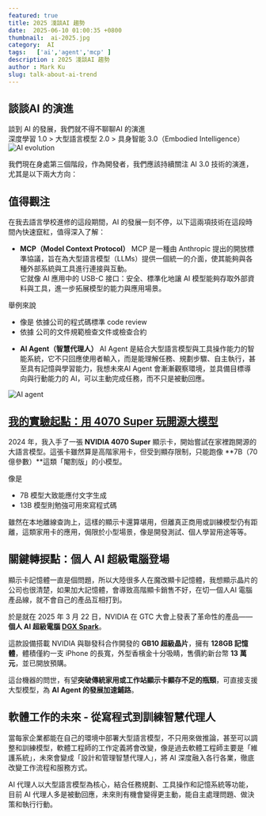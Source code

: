 ```yaml
---
featured: true
title: 2025 淺談AI 趨勢
date:  2025-06-10 01:00:35 +0800
thumbnail:  ai-2025.jpg
category:  AI  
tags:   ['ai','agent','mcp' ]
description : 2025 淺談AI 趨勢
author : Mark Ku
slug: talk-about-ai-trend
---
```

## 談談AI 的演進
談到 AI 的發展，我們就不得不聊聊AI 的演進  
深度學習 1.0 > 大型語言模型 2.0  > 具身智能 3.0（Embodied Intelligence）
![AI evolution](ai-evolution-1.png)

我們現在身處第三個階段，作為開發者，我們應該持續關注 AI 3.0 技術的演進，尤其是以下兩大方向：

## 值得觀注
在我去語言學校進修的這段期間，AI 的發展一刻不停，以下這兩項技術在這段時間內快速竄紅，值得深入了解：

* **MCP（Model Context Protocol）**
MCP 是一種由 Anthropic 提出的開放標準協議，旨在為大型語言模型（LLMs）提供一個統一的介面，使其能夠與各種外部系統與工具進行連接與互動。  
它就像 AI 應用中的 USB-C 接口：安全、標準化地讓 AI 模型能夠存取外部資料與工具，進一步拓展模型的能力與應用場景。

舉例來說
- 像是 依據公司的程式碼標準 code review 
- 依據 公司的文件規範檢查文件或檢查合約 

* **AI Agent（智慧代理人）**
AI Agent 是結合大型語言模型與工具操作能力的智能系統，它不只回應使用者輸入，而是能理解任務、規劃步驟、自主執行，甚至具有記憶與學習能力，我想未來AI Agent 會漸漸觀察環境，並具備目標導向與行動能力的 AI，可以主動完成任務，而不只是被動回應。

![AI agent](ai-agent.png)



## [我的實驗起點：用 4070 Super 玩開源大模型](https://blog.markkulab.net/category/ai/)

2024 年，我入手了一張 **NVIDIA 4070 Super** 顯示卡，開始嘗試在家裡跑開源的大語言模型。這張卡雖然算是高階家用卡，但受到顯存限制，只能跑像 \*\*7B（70 億參數）\*\*這類「閹割版」的小模型。  

像是  
* 7B 模型大致能應付文字生成
* 13B 模型則勉強可用來寫程式碼

雖然在本地離線查詢上，這樣的顯示卡還算堪用，但離真正商用或訓練模型仍有距離，這類家用卡的應用，侷限於小型場景，像是開發測試、個人學習用途等等。  


## 關鍵轉捩點：個人 AI 超級電腦登場

顯示卡記憶體一直是個問題，所以大陸很多人在魔改顯卡記憶體，我想顯示晶片的公司也很清楚，如果加大記憶體，會導致高階顯卡銷售不好，在切一個人AI 電腦產品線，就不會自己的產品互相打到。  

於是就在 2025 年 3 月 22 日，NVIDIA 在 GTC 大會上發表了革命性的產品——**個人 AI 超級電腦 [DGX Spark](https://www.nvidia.com/zh-tw/products/workstations/dgx-spark/)**。

這款設備搭載 NVIDIA 與聯發科合作開發的 **GB10 超級晶片**，擁有 **128GB 記憶體**，體積僅約一支 iPhone 的長寬，外型香檳金十分吸睛，售價約新台幣 **13 萬元**，並已開放預購。

這台機器的問世，有望**突破傳統家用或工作站顯示卡顯存不足的瓶頸**，可直接支援大型模型，為 **AI Agent 的發展加速鋪路**。





## 軟體工作的未來 - 從寫程式到訓練智慧代理人

當每家企業都能在自己的環境中部署大型語言模型，不只用來做推論，甚至可以調整和訓練模型，軟體工程師的工作定義將會改變，像是過去軟體工程師主要是「維護系統」，未來會變成「設計和管理智慧代理人」，將 AI 深度融入各行各業，徹底改變工作流程和服務方式。  

AI 代理人以大型語言模型為核心，結合任務規劃、工具操作和記憶系統等功能，目前 AI 代理人多是被動回應，未來則有機會變得更主動，能自主處理問題、做決策和執行行動。










